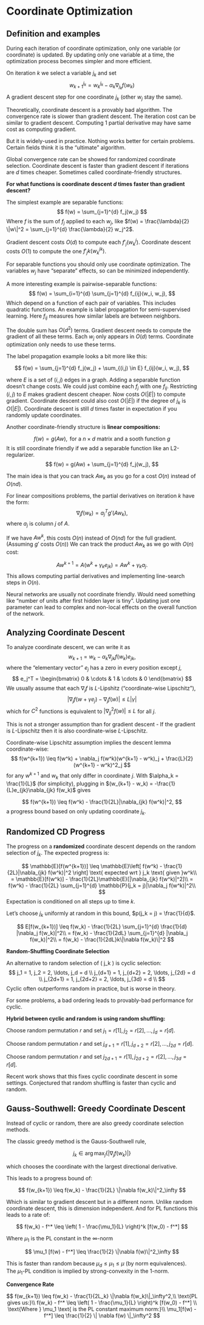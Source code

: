# Coordinate Optimization

## Definition and examples

During each iteration of coordinate optimization, only one variable (or coordinate) is updated. By updating only one variable at a time, the optimization process becomes simpler and more efficient.

On iteration $k$ we select a variable $j_k$ and set
$$
w_{k+1}^{j_k} = w_k^{j_k} - \alpha_k \nabla_{j_k} f(w_k) 
$$
A gradient descent step for one coordinate $j_k$ (other $w_j$ stay the same).

Theoretically, coordinate descent is a provably bad algorithm. The convergence rate is slower than gradient descent. The iteration cost can be similar to gradient descent. Computing 1 partial derivative may have same cost as computing gradient.

But it is widely-used in practice. Nothing works better for certain problems. Certain fields think it is the “ultimate” algorithm.

Global convergence rate can be showed for randomized coordinate selection. Coordinate descent is faster than gradient descent if iterations are $d$ times cheaper. Sometimes called coordinate-friendly structures.

**For what functions is coordinate descent $d$ times faster than gradient descent?**

The simplest example are separable functions:
$$ 
f(w) = \sum_{j=1}^{d} f_j(w_j) 
$$
Where $f$ is the sum of $f_j$ applied to each $w_j$, like $f(w) = \frac{\lambda}{2} \|w\|^2 = \sum_{j=1}^{d} \frac{\lambda}{2} w_j^2$.

Gradient descent costs $O(d)$ to compute each $f'_j(w_k^j)$.
Coordinate descent costs $O(1)$ to compute the one $f'_jk(w_k^{jk})$.

For separable functions you should only use coordinate optimization. The variables $w_j$ have “separate” effects, so can be minimized independently.

A more interesting example is pairwise-separable functions:
$$
f(w) = \sum_{i=1}^{d} \sum_{j=1}^{d} f_{ij}(w_i, w_j),
$$
Which depend on a function of each pair of variables. This includes quadratic functions. An example is label propagation for semi-supervised learning. Here $f_{ij}$ measures how similar labels are between neighbors.

The double sum has $O(d^2)$ terms. Gradient descent needs to compute the gradient of all these terms.
Each $w_j$ only appears in $O(d)$ terms. Coordinate optimization only needs to use these terms.

The label propagation example looks a bit more like this:

$$
f(w) = \sum_{j=1}^{d} f_j(w_j) + \sum_{(i,j) \in E} f_{ij}(w_i, w_j),
$$

where $E$ is a set of $(i, j)$ edges in a graph. Adding a separable function doesn’t change costs. We could just combine each $f_j$ with one $f_{ij}$. Restricting $(i, j)$ to $E$ makes gradient descent cheaper. Now costs $O(|E|)$ to compute gradient. Coordinate descent could also cost $O(|E|)$ if the degree of $j_k$ is $O(|E|)$. Coordinate descent is still $d$ times faster in expectation if you randomly update coordinates. 

Another coordinate-friendly structure is **linear compositions:**

$$
f(w) = g(Aw), \text{ for a } n \times d \text{ matrix and a sooth function } g
$$
It is still coordinate friendly if we add a separable function like an L2-regularizer.
$$
f(w) = g(Aw) + \sum_{j=1}^{d} f_j(w_j),
$$

The main idea is that you can track $Aw_k$ as you go for a cost $O(n)$ instead of $O(nd)$.

For linear compositions problems, the partial derivatives on iteration $k$ have the form:
$$
\nabla_j f(w_k) = a_j^T g'(Aw_k),
$$
where $a_j$ is column $j$ of $A$.

If we have $Aw^k$, this costs $O(n)$ instead of $O(nd)$ for the full gradient. (Assuming $g'$ costs $O(n)$)
We can track the product $Aw_k$ as we go with $O(n)$ cost:

$$
Aw^{k+1} = A(w^k + \gamma_k e_{jk}) = Aw^k + \gamma_k a_j.
$$
This allows computing partial derivatives and implementing line-search steps in $O(n)$.

Neural networks are usually not coordinate friendly. Would need something like “number of units after first hidden layer is tiny”. Updating just one parameter can lead to complex and non-local effects on the overall function of the network.

## Analyzing Coordinate Descent

To analyze coordinate descent, we can write it as
$$
w_{k+1} = w_k - \alpha_k \nabla_{jk} f(w_k) e_{jk},
$$
where the “elementary vector” $e_j$ has a zero in every position except $j$,
$$
e_j^T =
\begin{bmatrix}
0 & \cdots & 1 & \cdots & 0
\end{bmatrix}
$$
We usually assume that each $\nabla_j f$ is $L$-Lipshitz (“coordinate-wise Lipschitz”),
$$
|\nabla_j f(w + \gamma e_j) - \nabla_j f(w)| \leq L|\gamma|
$$
which for $C^2$ functions is equivalent to $|\nabla_{jj}^2 f(w)| \leq L$ for all $j$. 

This is not a stronger assumption than for gradient descent - If the gradient is $L$-Lipschitz then it is also coordinate-wise $L$-Lipschitz.

Coordinate-wise Lipschitz assumption implies the descent lemma coordinate-wise:
$$
f(w^{k+1}) \leq f(w^k) + \nabla_j f(w^k)(w^{k+1} - w^k)_j + \frac{L}{2}(w^{k+1} - w^k)^2_j
$$
for any $w^{k+1}$ and $w_k$ that only differ in coordinate $j$. With $\alpha_k = \frac{1}{L}$ (for simplicity), plugging in $(w_{k+1} - w_k) = -\frac{1}{L}e_{jk}\nabla_{jk} f(w_k)$ gives

$$
f(w^{k+1}) \leq f(w^k) - \frac{1}{2L}|\nabla_{jk} f(w^k)|^2,
$$
a progress bound based on only updating coordinate $j_k$.

## Randomized CD Progress

The progress on a **randomized** coordinate descent depends on the random selection of $j_k$. The expected progress is:

$$
\mathbb{E}[f(w^{k+1})] \leq \mathbb{E}\left[ f(w^k) - \frac{1}{2L}|\nabla_{jk} f(w^k)|^2 \right] \text{ expected wrt } j_k \text{ given }w^k\\ 
= \mathbb{E}[f(w^k)] - \frac{1}{2L}\mathbb{E}[|\nabla_{jk} f(w^k)|^2]\\
= f(w^k) - \frac{1}{2L} \sum_{j=1}^{d} \mathbb{P}(j_k = j)|\nabla_j f(w^k)|^2\\
$$
Expectation is conditioned on all steps up to time $k$.

Let’s choose $j_k$ uniformly at random in this bound, $p(j_k = j) = \frac{1}{d}$.

$$
E[f(w_{k+1})] \leq f(w_k) - \frac{1}{2L} \sum_{j=1}^{d} \frac{1}{d} |\nabla_j f(w_k)|^2\\
= f(w_k) - \frac{1}{2dL} \sum_{j=1}^{d} |\nabla_j f(w_k)|^2\\
= f(w_k) - \frac{1}{2dL}k\|\nabla f(w_k)\|^2
$$

 **Random-Shuffling Coordinate Selection**
 
An alternative to random selection of \( j_k \) is cyclic selection:
$$
j_1 = 1, j_2 = 2, \ldots, j_d = d \\
j_{d+1} = 1, j_{d+2} = 2, \ldots, j_{2d} = d \\
j_{2d+1} = 1, j_{2d+2} = 2, \ldots, j_{3d} = d \\
$$
Cyclic often outperforms random in practice, but is worse in theory.

For some problems, a bad ordering leads to provably-bad performance for cyclic.

**Hybrid between cyclic and random is using random shuffling:**

Choose random permutation $r$ and set $j_1 = r[1], j_2 = r[2], \ldots, j_d = r[d]$.

Choose random permutation $r$ and set $j_{d+1} = r[1], j_{d+2} = r[2], \ldots, j_{2d} = r[d]$.

Choose random permutation $r$ and set $j_{2d+1} = r[1], j_{2d+2} = r[2], \ldots, j_{3d} = r[d]$.

Recent work shows that this fixes cyclic coordinate descent in some settings. Conjectured that random shuffling is faster than cyclic and random.

## Gauss-Southwell: Greedy Coordinate Descent

Instead of cyclic or random, there are also greedy coordinate selection methods.

The classic greedy method is the Gauss-Southwell rule,

$$
j_k \in \arg\max_j \{|\nabla_j f(w_k)|\}
$$

which chooses the coordinate with the largest directional derivative.

This leads to a progress bound of:

$$
f(w_{k+1}) \leq f(w_k) - \frac{1}{2L} \|\nabla f(w_k)\|^2_\infty
$$

Which is similar to gradient descent but in a different norm. Unlike random coordinate descent, this is dimension independent. And for PL functions this leads to a rate of:

$$ 
f(w_k) - f^* \leq \left( 1 - \frac{\mu_1}{L} \right)^k [f(w_0) - f^*]
$$

Where $\mu_1$ is the PL constant in the $\infty$-norm

$$
\mu_1 [f(w) - f^*] \leq \frac{1}{2} \|\nabla f(w)\|^2_\infty
$$

This is faster than random because $\mu_d \leq \mu_1 \leq \mu$ (by norm equivalences). The $\mu_1$-PL condition is implied by strong-convexity in the 1-norm.

**Convergence Rate**

$$
f(w_{k+1}) \leq f(w_k) - \frac{1}{2L_k} \|\nabla f(w_k)\|_\infty^2,\\
\text{PL gives us:}\\
f(w_k) - f^* \leq \left( 1 - \frac{\mu_1}{L} \right)^k [f(w_0) - f^*] \\
\text{Where } \mu_1 \text{ is the PL constant maximum norm:}\\
\mu_1[f(w) - f^*] \leq \frac{1}{2} \| \nabla f(w) \|_\infty^2
$$









